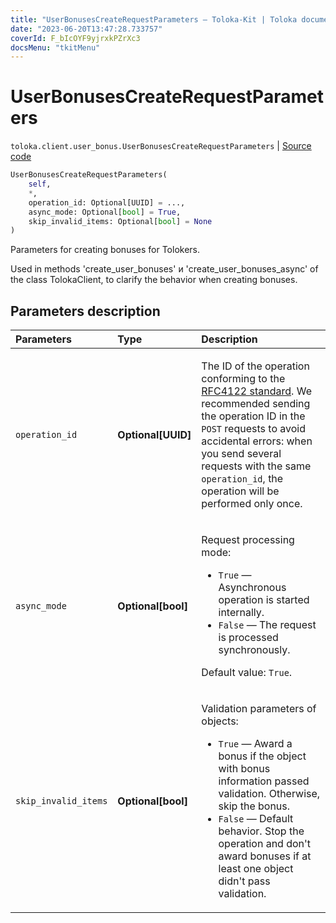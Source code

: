 ```yaml
---
title: "UserBonusesCreateRequestParameters — Toloka-Kit | Toloka documentation"
date: "2023-06-20T13:47:28.733757"
coverId: F_bIcOYF9yjrxkPZrXc3
docsMenu: "tkitMenu"
---
```


# UserBonusesCreateRequestParameters

`toloka.client.user_bonus.UserBonusesCreateRequestParameters` | [Source code](https://github.com/Toloka/toloka-kit/blob/v1.2.0/src/client/user_bonus.py#L98)

```python
UserBonusesCreateRequestParameters(
    self,
    *,
    operation_id: Optional[UUID] = ...,
    async_mode: Optional[bool] = True,
    skip_invalid_items: Optional[bool] = None
)
```

Parameters for creating bonuses for Tolokers.

Used in methods 'create_user_bonuses' и 'create_user_bonuses_async' of the class TolokaClient,
to clarify the behavior when creating bonuses.

## Parameters description

| Parameters | Type | Description |
| :----------| :----| :-----------|
`operation_id`|**Optional\[UUID\]**|<p>The ID of the operation conforming to the [RFC4122 standard](https://tools.ietf.org/html/rfc4122). We recommended sending the operation ID in the `POST` requests to avoid accidental errors: when you send several requests with the same `operation_id`, the operation will be performed only once.</p>
`async_mode`|**Optional\[bool\]**|<p>Request processing mode:</p> <ul> <li>`True` — Asynchronous operation is started internally.</li> <li>`False` — The request is processed synchronously.</li> </ul> <p>Default value: `True`.</p>
`skip_invalid_items`|**Optional\[bool\]**|<p>Validation parameters of objects:</p> <ul> <li>`True` — Award a bonus if the object with bonus information passed validation. Otherwise, skip the bonus.</li> <li>`False` — Default behavior. Stop the operation and don't award bonuses if at least one object didn't pass validation.</li> </ul>